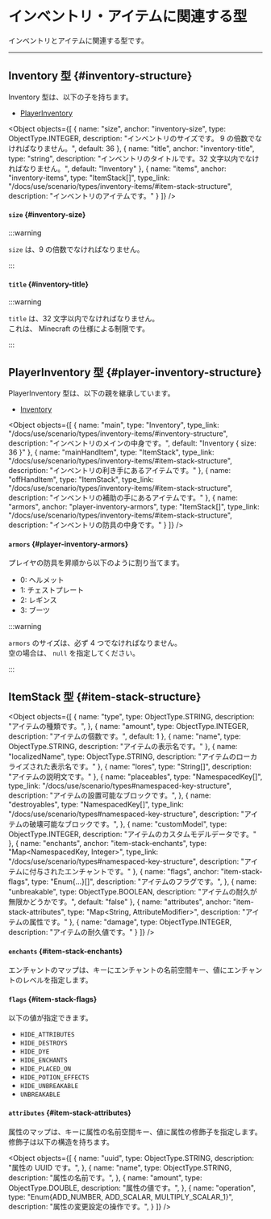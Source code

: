 
# インベントリ・アイテムに関連する型

インベントリとアイテムに関連する型です。

---

## Inventory 型 {#inventory-structure}

Inventory 型は、以下の子を持ちます。

+ [PlayerInventory](#player-inventory-structure)

<Object objects={[
  {
    name: "size",
    anchor: "inventory-size",
    type: ObjectType.INTEGER,
    description: "インベントリのサイズです。 9 の倍数でなければなりません。",
    default: 36
  },
  {
    name: "title",
    anchor: "inventory-title",
    type: "string",
    description: "インベントリのタイトルです。32 文字以内でなければなりません。",
    default: "Inventory"
  },
  {
    name: "items",
    anchor: "inventory-items",
    type: "ItemStack[]",
    type_link: "/docs/use/scenario/types/inventory-items/#item-stack-structure",
    description: "インベントリのアイテムです。"
  }
]} />

#### `size` {#inventory-size}

:::warning

`size` は、9 の倍数でなければなりません。

:::

#### `title` {#inventory-title}

:::warning

`title` は、32 文字以内でなければなりません。  
これは、 Minecraft の仕様による制限です。

:::

## PlayerInventory 型 {#player-inventory-structure}

PlayerInventory 型は、以下の親を継承しています。

+ [Inventory](#inventory-structure)

<Object objects={[
  {
    name: "main",
    type: "Inventory",
    type_link: "/docs/use/scenario/types/inventory-items/#inventory-structure",
    description: "インベントリのメインの中身です。",
    default: "Inventory { size: 36 }"
  },
  {
    name: "mainHandItem",
    type: "ItemStack",
    type_link: "/docs/use/scenario/types/inventory-items/#item-stack-structure",
    description: "インベントリの利き手にあるアイテムです。"
  },
  {
    name: "offHandItem",
    type: "ItemStack",
    type_link: "/docs/use/scenario/types/inventory-items/#item-stack-structure",
    description: "インベントリの補助の手にあるアイテムです。"
  },
  {
    name: "armors",
    anchor: "player-inventory-armors",
    type: "ItemStack[]",
    type_link: "/docs/use/scenario/types/inventory-items/#item-stack-structure",
    description: "インベントリの防具の中身です。"
  }
]} />

#### `armors` {#player-inventory-armors}

プレイヤの防具を昇順から以下のように割り当てます。

+ 0: ヘルメット
+ 1: チェストプレート
+ 2: レギンス
+ 3: ブーツ

:::warning

`armors` のサイズは、必ず 4 つでなければなりません。  
空の場合は、 `null` を指定してください。

:::

## ItemStack 型 {#item-stack-structure}


<Object objects={[
  {
    name: "type",
    type: ObjectType.STRING,
    description: "アイテムの種類です。",
  },
  {
    name: "amount",
    type: ObjectType.INTEGER,
    description: "アイテムの個数です。",
    default: 1
  },
  {
    name: "name",
    type: ObjectType.STRING,
    description: "アイテムの表示名です。"
  },
  {
    name: "localizedName",
    type: ObjectType.STRING,
    description: "アイテムのローカライズされた表示名です。"
  },
  {
    name: "lores",
    type: "String[]",
    description: "アイテムの説明文です。"
  },
  {
    name: "placeables",
    type: "NamespacedKey[]",
    type_link: "/docs/use/scenario/types#namespaced-key-structure",
    description: "アイテムの設置可能なブロックです。",
  },
  {
    name: "destroyables",
    type: "NamespacedKey[]",
    type_link: "/docs/use/scenario/types#namespaced-key-structure",
    description: "アイテムの破壊可能なブロックです。",
  },
  {
    name: "customModel",
    type: ObjectType.INTEGER,
    description: "アイテムのカスタムモデルデータです。"
  },
  {
    name: "enchants",
    anchor: "item-stack-enchants",
    type: "Map<NamespacedKey, Integer>",
    type_link: "/docs/use/scenario/types#namespaced-key-structure",
    description: "アイテムに付与されたエンチャントです。"
  },
  {
    name: "flags",
    anchor: "item-stack-flags",
    type: "Enum{...}[]",
    description: "アイテムのフラグです。",
  },
  {
    name: "unbreakable",
    type: ObjectType.BOOLEAN,
    description: "アイテムの耐久が無限かどうかです。",
    default: "false"
  },
  {
    name: "attributes",
    anchor: "item-stack-attributes",
    type: "Map<String, AttributeModifier>",
    description: "アイテムの属性です。"
  },
  {
    name: "damage",
    type: ObjectType.INTEGER,
    description: "アイテムの耐久値です。"
  }
]} />

#### `enchants` {#item-stack-enchants}

エンチャントのマップは、キーにエンチャントの名前空間キー、値にエンチャントのレベルを指定します。

#### `flags` {#item-stack-flags}

以下の値が指定できます。

+ `HIDE_ATTRIBUTES`
+ `HIDE_DESTROYS`
+ `HIDE_DYE`
+ `HIDE_ENCHANTS`
+ `HIDE_PLACED_ON`
+ `HIDE_POTION_EFFECTS`
+ `HIDE_UNBREAKABLE`
+ `UNBREAKABLE`


#### `attributes` {#item-stack-attributes}

属性のマップは、キーに属性の名前空間キー、値に属性の修飾子を指定します。修飾子は以下の構造を持ちます。

<Object objects={[
  {
    name: "uuid",
    type: ObjectType.STRING,
    description: "属性の UUID です。",
  },
  {
    name: "name",
    type: ObjectType.STRING,
    description: "属性の名前です。",
  },
  {
    name: "amount",
    type: ObjectType.DOUBLE,
    description: "属性の値です。",
  },
  {
    name: "operation",
    type: "Enum{ADD_NUMBER, ADD_SCALAR, MULTIPLY_SCALAR_1}",
    description: "属性の変更設定の操作です。",
  }
]} />
